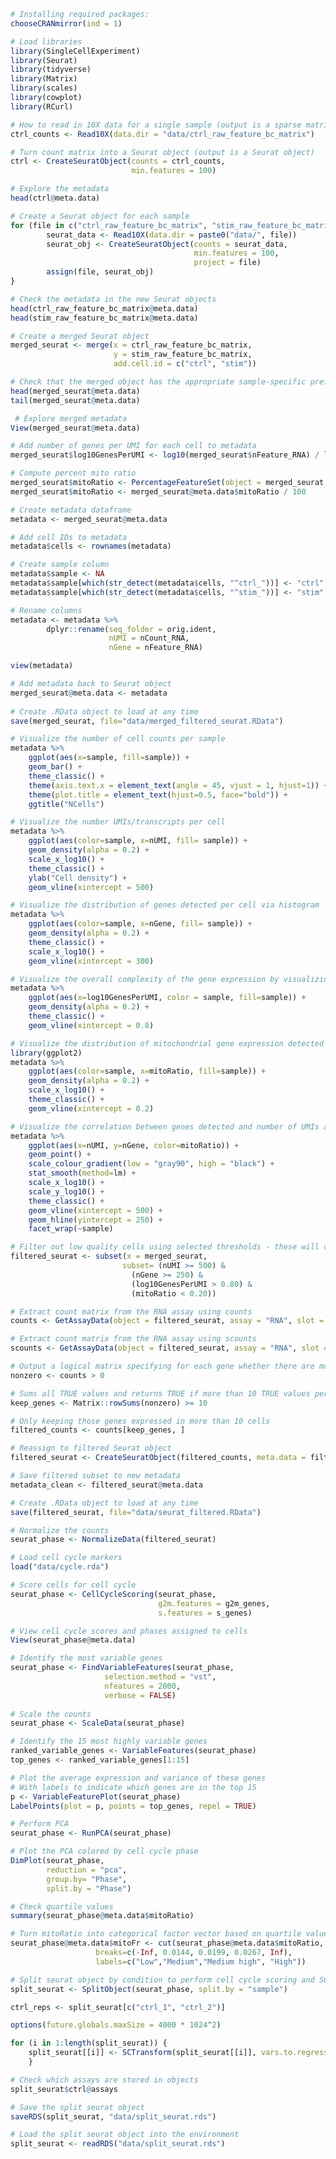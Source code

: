 
```{r}
# Installing required packages:
chooseCRANmirror(ind = 1) 
```


```{r}
# Load libraries
library(SingleCellExperiment)
library(Seurat)
library(tidyverse)
library(Matrix)
library(scales)
library(cowplot)
library(RCurl)
```

```{r}
# How to read in 10X data for a single sample (output is a sparse matrix)
ctrl_counts <- Read10X(data.dir = "data/ctrl_raw_feature_bc_matrix")

# Turn count matrix into a Seurat object (output is a Seurat object)
ctrl <- CreateSeuratObject(counts = ctrl_counts,
                           min.features = 100)
```

```{r}
# Explore the metadata
head(ctrl@meta.data)
```
```{r}
# Create a Seurat object for each sample
for (file in c("ctrl_raw_feature_bc_matrix", "stim_raw_feature_bc_matrix")){
        seurat_data <- Read10X(data.dir = paste0("data/", file))
        seurat_obj <- CreateSeuratObject(counts = seurat_data, 
                                         min.features = 100, 
                                         project = file)
        assign(file, seurat_obj)
}
```

```{r}
# Check the metadata in the new Seurat objects
head(ctrl_raw_feature_bc_matrix@meta.data)
head(stim_raw_feature_bc_matrix@meta.data)
```

```{r}
# Create a merged Seurat object
merged_seurat <- merge(x = ctrl_raw_feature_bc_matrix, 
                       y = stim_raw_feature_bc_matrix, 
                       add.cell.id = c("ctrl", "stim"))
```

```{r}
# Check that the merged object has the appropriate sample-specific prefixes
head(merged_seurat@meta.data)
tail(merged_seurat@meta.data)
```

```{r}
 # Explore merged metadata
View(merged_seurat@meta.data)
```

```{r}
# Add number of genes per UMI for each cell to metadata
merged_seurat$log10GenesPerUMI <- log10(merged_seurat$nFeature_RNA) / log10(merged_seurat$nCount_RNA)
```

```{r}
# Compute percent mito ratio
merged_seurat$mitoRatio <- PercentageFeatureSet(object = merged_seurat, pattern = "^MT-")
merged_seurat$mitoRatio <- merged_seurat@meta.data$mitoRatio / 100
```

```{r}
# Create metadata dataframe
metadata <- merged_seurat@meta.data
```

```{r}
# Add cell IDs to metadata
metadata$cells <- rownames(metadata)
```

```{r}
# Create sample column
metadata$sample <- NA
metadata$sample[which(str_detect(metadata$cells, "^ctrl_"))] <- "ctrl"
metadata$sample[which(str_detect(metadata$cells, "^stim_"))] <- "stim"
```

```{r}
# Rename columns
metadata <- metadata %>%
        dplyr::rename(seq_folder = orig.ident,
                      nUMI = nCount_RNA,
                      nGene = nFeature_RNA)
```

```{r}
view(metadata)
```

```{r}
# Add metadata back to Seurat object
merged_seurat@meta.data <- metadata
                           
# Create .RData object to load at any time
save(merged_seurat, file="data/merged_filtered_seurat.RData")
```

```{r}
# Visualize the number of cell counts per sample
metadata %>% 
  	ggplot(aes(x=sample, fill=sample)) + 
  	geom_bar() +
  	theme_classic() +
  	theme(axis.text.x = element_text(angle = 45, vjust = 1, hjust=1)) +
  	theme(plot.title = element_text(hjust=0.5, face="bold")) +
  	ggtitle("NCells")

```

```{r}
# Visualize the number UMIs/transcripts per cell
metadata %>% 
  	ggplot(aes(color=sample, x=nUMI, fill= sample)) + 
  	geom_density(alpha = 0.2) + 
  	scale_x_log10() + 
  	theme_classic() +
  	ylab("Cell density") +
  	geom_vline(xintercept = 500)
```

```{r}
# Visualize the distribution of genes detected per cell via histogram
metadata %>% 
  	ggplot(aes(color=sample, x=nGene, fill= sample)) + 
  	geom_density(alpha = 0.2) + 
  	theme_classic() +
  	scale_x_log10() + 
  	geom_vline(xintercept = 300)
```

```{r}
# Visualize the overall complexity of the gene expression by visualizing the genes detected per UMI (novelty score)
metadata %>%
  	ggplot(aes(x=log10GenesPerUMI, color = sample, fill=sample)) +
  	geom_density(alpha = 0.2) +
  	theme_classic() +
  	geom_vline(xintercept = 0.8)
```

```{r}
# Visualize the distribution of mitochondrial gene expression detected per cell
library(ggplot2)
metadata %>% 
  	ggplot(aes(color=sample, x=mitoRatio, fill=sample)) + 
  	geom_density(alpha = 0.2) + 
  	scale_x_log10() + 
  	theme_classic() +
  	geom_vline(xintercept = 0.2)
```

```{r}
# Visualize the correlation between genes detected and number of UMIs and determine whether strong presence of cells with low numbers of genes/UMIs
metadata %>% 
  	ggplot(aes(x=nUMI, y=nGene, color=mitoRatio)) + 
  	geom_point() + 
	scale_colour_gradient(low = "gray90", high = "black") +
  	stat_smooth(method=lm) +
  	scale_x_log10() + 
  	scale_y_log10() + 
  	theme_classic() +
  	geom_vline(xintercept = 500) +
  	geom_hline(yintercept = 250) +
  	facet_wrap(~sample)
```

```{r}
# Filter out low quality cells using selected thresholds - these will change with experiment
filtered_seurat <- subset(x = merged_seurat, 
                         subset= (nUMI >= 500) & 
                           (nGene >= 250) & 
                           (log10GenesPerUMI > 0.80) & 
                           (mitoRatio < 0.20))
```

```{r}
# Extract count matrix from the RNA assay using counts
counts <- GetAssayData(object = filtered_seurat, assay = "RNA", slot = "counts.ctrl_raw_feature_bc_matrix")

# Extract count matrix from the RNA assay using scounts
scounts <- GetAssayData(object = filtered_seurat, assay = "RNA", slot = "counts.ctrl_raw_feature_bc_matrix")

# Output a logical matrix specifying for each gene whether there are more than zero counts per cell
nonzero <- counts > 0

# Sums all TRUE values and returns TRUE if more than 10 TRUE values per gene
keep_genes <- Matrix::rowSums(nonzero) >= 10

# Only keeping those genes expressed in more than 10 cells
filtered_counts <- counts[keep_genes, ]

```

```{r}
# Reassign to filtered Seurat object
filtered_seurat <- CreateSeuratObject(filtered_counts, meta.data = filtered_seurat@meta.data)


```

```{r}
# Save filtered subset to new metadata
metadata_clean <- filtered_seurat@meta.data

```

```{r}
# Create .RData object to load at any time
save(filtered_seurat, file="data/seurat_filtered.RData")
```

```{r}
# Normalize the counts
seurat_phase <- NormalizeData(filtered_seurat)
```
```{r}
# Load cell cycle markers
load("data/cycle.rda")

# Score cells for cell cycle
seurat_phase <- CellCycleScoring(seurat_phase, 
                                 g2m.features = g2m_genes, 
                                 s.features = s_genes)

# View cell cycle scores and phases assigned to cells                                 
View(seurat_phase@meta.data)            
```
```{r}
# Identify the most variable genes
seurat_phase <- FindVariableFeatures(seurat_phase, 
                     selection.method = "vst",
                     nfeatures = 2000, 
                     verbose = FALSE)
		     
# Scale the counts
seurat_phase <- ScaleData(seurat_phase)
```

```{r}
# Identify the 15 most highly variable genes
ranked_variable_genes <- VariableFeatures(seurat_phase)
top_genes <- ranked_variable_genes[1:15]

# Plot the average expression and variance of these genes
# With labels to indicate which genes are in the top 15
p <- VariableFeaturePlot(seurat_phase)
LabelPoints(plot = p, points = top_genes, repel = TRUE)
```

```{r}
# Perform PCA
seurat_phase <- RunPCA(seurat_phase)

# Plot the PCA colored by cell cycle phase
DimPlot(seurat_phase,
        reduction = "pca",
        group.by= "Phase",
        split.by = "Phase")
```

```{r}
# Check quartile values
summary(seurat_phase@meta.data$mitoRatio)

# Turn mitoRatio into categorical factor vector based on quartile values
seurat_phase@meta.data$mitoFr <- cut(seurat_phase@meta.data$mitoRatio, 
                   breaks=c(-Inf, 0.0144, 0.0199, 0.0267, Inf), 
                   labels=c("Low","Medium","Medium high", "High"))
```

```{r}
# Split seurat object by condition to perform cell cycle scoring and SCT on all samples
split_seurat <- SplitObject(seurat_phase, split.by = "sample")
```

```{r}
ctrl_reps <- split_seurat[c("ctrl_1", "ctrl_2")]
```

```{r}
options(future.globals.maxSize = 4000 * 1024^2)
```

```{r}
for (i in 1:length(split_seurat)) {
    split_seurat[[i]] <- SCTransform(split_seurat[[i]], vars.to.regress = c("mitoRatio"), vst.flavor = "v2")
    }
```

```{r}
# Check which assays are stored in objects
split_seurat$ctrl@assays
```

```{r}
# Save the split seurat object
saveRDS(split_seurat, "data/split_seurat.rds")
```

```{r}
# Load the split seurat object into the environment
split_seurat <- readRDS("data/split_seurat.rds")
```











